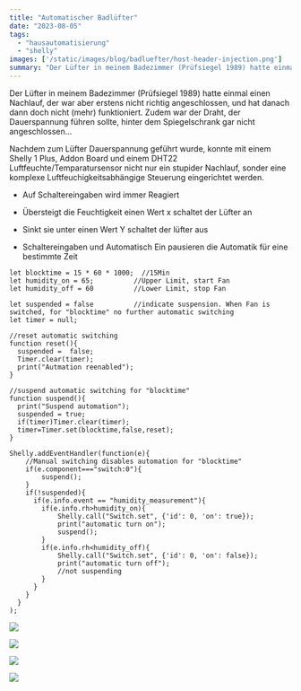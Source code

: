 ```yaml
---
title: "Automatischer Badlüfter"
date: "2023-08-05"
tags: 
  - "hausautomatisierung"
  - "shelly"
images: ['/static/images/blog/badluefter/host-header-injection.png']
summary: "Der Lüfter in meinem Badezimmer (Prüfsiegel 1989) hatte einmal einen Nachlauf, der war aber erstens nicht richtig angeschlossen, und hat danach dann doch nicht (mehr) funktioniert. Zudem war der Draht, der Dauerspannung führen sollte, hinter dem Spiegelschrank gar nicht angeschlossen..."
---
```


Der Lüfter in meinem Badezimmer (Prüfsiegel 1989) hatte einmal einen Nachlauf, der war aber erstens nicht richtig angeschlossen, und hat danach dann doch nicht (mehr) funktioniert. Zudem war der Draht, der Dauerspannung führen sollte, hinter dem Spiegelschrank gar nicht angeschlossen...

Nachdem zum Lüfter Dauerspannung geführt wurde, konnte mit einem Shelly 1 Plus, Addon Board und einem DHT22 Luftfeuchte/Temparatursensor nicht nur ein stupider Nachlauf, sonder eine komplexe Luftfeuchigkeitsabhängige Steuerung eingerichtet werden.

- Auf Schaltereingaben wird immer Reagiert

- Übersteigt die Feuchtigkeit einen Wert x schaltet der Lüfter an

- Sinkt sie unter einen Wert Y schaltet der lüfter aus

- Schaltereingaben und Automatisch Ein pausieren die Automatik für eine bestimmte Zeit

```
let blocktime = 15 * 60 * 1000;  //15Min
let humidity_on = 65;          //Upper Limit, start Fan
let humidity_off = 60          //Lower Limit, stop Fan

let suspended = false          //indicate suspension. When Fan is switched, for "blocktime" no further automatic switching
let timer = null;              

//reset automatic switching
function reset(){
  suspended =  false;
  Timer.clear(timer);
  print("Autmation reenabled");
}

//suspend automatic switching for "blocktime"
function suspend(){
  print("Suspend automation");
  suspended = true;
  if(timer)Timer.clear(timer);
  timer=Timer.set(blocktime,false,reset);
}

Shelly.addEventHandler(function(e){
    //Manual switching disables automation for "blocktime"
    if(e.component==="switch:0"){
        suspend();
    }
    if(!suspended){
      if(e.info.event == "humidity_measurement"){
        if(e.info.rh>humidity_on){
            Shelly.call("Switch.set", {'id': 0, 'on': true});
            print("automatic turn on");
            suspend();
        }
        if(e.info.rh<humidity_off){
            Shelly.call("Switch.set", {'id': 0, 'on': false});
            print("automatic turn off");
            //not suspending
        }
      }
    }
  }
);
```

![](/static/images/blog/badluefter/20230526_211256-1024x478.jpg)

![](/static/images/blog/badluefter/20230526_210811-1024x478.jpg)

![](/static/images/blog/badluefter/20230521_172956-1024x478.jpg)

![](/static/images/blog/badluefter/20230513_130841-1024x478.jpg)
